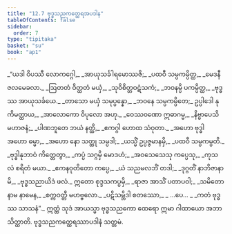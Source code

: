 ```yaml
---
title: "12.7 ဗုဒ္ဓသညကတ္ထေရအပဒါန"
tableOfContents: false
sidebar:
  order: 7
type: "tipitaka"
basket: "su"
book: "ap1"
---
```



<DynamicBreadcrumb />

<Division number="57" book="ap1" e="ch" v="20" p="166">

<Paragraph number="2009" type="verses" book="ap1">
_“ယဒါ ဝိပဿီ လောကဂ္ဂေါ,_  
_အာယုသင်္ခါရမောဿဇိ;_  
_ပထဝီ သမ္ပကမ္ပိတ္ထ,_  
_မေဒနီ ဇလမေခလာ._  

</Paragraph>

</Division>
<Division number="58" book="ap1" e="ch" v="20" p="166">

<Paragraph number="2010" type="verses" book="ap1">
_ဩတတံ ဝိတ္ထတံ မယှံ,_  
_သုဝိစိတ္တဝဋံသကံ;_  
_ဘဝနမ္ပိ ပကမ္ပိတ္ထ,_  
_ဗုဒ္ဓဿ အာယုသင်္ခယေ._  

</Paragraph>

</Division>
<Division number="59" book="ap1" e="ch" v="20" p="166">

<Paragraph number="2011" type="verses" book="ap1">
_တာသော မယှံ သမုပ္ပန္နော,_  
_ဘဝနေ သမ္ပကမ္ပိတေ;_  
ဥပ္ပါဒေါ နု ကိမတ္ထာယ,_  
_အာလောကော ဝိပုလော အဟု._  

</Paragraph>

</Division>
<Division number="60" book="ap1" e="ch" v="20" p="166">

<Paragraph number="2012" type="verses" book="ap1">
_ဝေဿဝဏော ဣဓာဂမ္မ,_  
_နိဗ္ဗာပေသိ မဟာဇနံ;_  
_ပါဏဘူတေ ဘယံ နတ္ထိ,_  
_ဧကဂ္ဂါ ဟောထ သံဝုတာ._  

</Paragraph>

</Division>
<Division number="61" book="ap1" e="ch" v="20" p="166">

<Paragraph number="2013" type="verses" book="ap1">
_အဟော ဗုဒ္ဓါ အဟော ဓမ္မာ,_  
_အဟော နော သတ္ထု သမ္ပဒါ;_  
_ယသ္မိံ ဥပ္ပဇ္ဇမာနမှိ,_  
_ပထဝီ သမ္ပကမ္ပတိ._  

</Paragraph>

</Division>
<Division number="62" book="ap1" e="ch" v="20" p="166">

<Paragraph number="2014" type="verses" book="ap1">
_ဗုဒ္ဓါနုဘာဝံ ကိတ္တေတွာ,_  
_ကပ္ပံ သဂ္ဂမှိ မောဒဟံ;_  
_အဝသေသေသု ကပ္ပေသု,_  
_ကုသလံ စရိတံ မယာ._  

</Paragraph>

</Division>
<Division number="63" book="ap1" e="ch" v="20" p="166">

<Paragraph number="2015" type="verses" book="ap1">
_ဧကနဝုတိတော ကပ္ပေ,_  
_ယံ သညမလဘိံ တဒါ;_  
_ဒုဂ္ဂတိံ နာဘိဇာနာမိ,_  
_ဗုဒ္ဓသညာယိဒံ ဖလံ._  

</Paragraph>

</Division>
<Division number="64" book="ap1" e="ch" v="20" p="167">

<Paragraph number="2016" type="verses" book="ap1">
ဣတော စုဒ္ဒသကပ္ပမှိ,_  
_ရာဇာ အာသိံ ပတာပဝါ;_  
_သမိတော နာမ နာမေန,_  
_စက္ကဝတ္တီ မဟဗ္ဗလော._  

</Paragraph>

</Division>
<Division number="65" book="ap1" e="ch" v="20" p="167">

<Paragraph number="2017" type="verses" book="ap1">
_ပဋိသမ္ဘိဒါ စတဿော,_  
_ …ပေ… _  
_ကတံ ဗုဒ္ဓဿ သာသနံ”._  

</Paragraph>

<Paragraph number="2018" book="ap1">
ဣတ္ထံ သုဒံ အာယသ္မာ ဗုဒ္ဓသညကော ထေရော ဣမာ ဂါထာယော အဘာသိတ္ထာတိ.

</Paragraph>
</Division>

<Paragraph number="2019" type="center" book="ap1">
ဗုဒ္ဓသညကတ္ထေရဿာပဒါနံ သတ္တမံ.
</Paragraph>